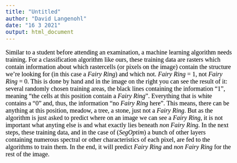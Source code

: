 ```yaml
---
title: "Untitled"
author: "David Langenohl"
date: "16 3 2021"
output: html_document
---
```


<style type="text/css">

body{ /* Normal  */
      font-size: 20px;
      font-family: "Times New Roman", Times, serif;
      color: Black;
  }
  
</style>

Similar to a student before attending an examination, a machine learning algorithm needs training. For a classification algorithm like ours, these training data are rasters which contain information about which rastercells (or pixels on the image) contain the structure we're looking for (in this case a *Fairy Ring*) and which not. *Fairy Ring* = 1, not *Fairy Ring* = 0. This is done by hand and in the image on the right you can see the result of it: several randomly chosen training areas, the black lines containing the information "1", meaning "the cells at this position contain a *Fairy Ring*". Everything that is white contains a "0" and, thus, the information "no *Fairy Ring* here". This means, there can be anything at this position, meadow, a tree, a stone, just not a *Fairy Ring*. But as the algorithm is just asked to predict where on an image we can see a *Fairy Ring*, it is not important what anyting else is and what exactly lies beneath *non Fairy Ring*.
In the next steps, these training data, and in the case of (*SegOptim*) a bunch of other layers containing numerous spectral or other characteristics of each pixel, are fed to the algorithms to train them. In the end, it will predict *Fairy Ring* and *non Fairy Ring* for the rest of the image.
